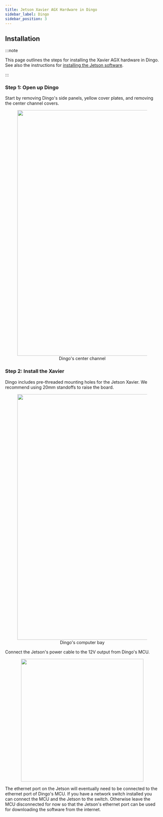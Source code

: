 ```yaml
---
title: Jetson Xavier AGX Hardware in Dingo
sidebar_label: Dingo
sidebar_position: 3
---
```


## Installation

:::note

This page outlines the steps for installing the Xavier AGX hardware in Dingo. See also
the instructions for
[installing the Jetson software](/docs/computers/jetson/jetson_software).

:::

### Step 1: Open up Dingo

Start by removing Dingo's side panels, yellow cover plates, and removing the center channel covers.

<center>
  <figure>
    <img
      src="/img/computer_images/jetson/hardware/xavier_agx/dingo/center-channel.jpg"
      width="800"
    />
    <figcaption>Dingo's center channel</figcaption>
  </figure>
</center>

### Step 2: Install the Xavier

Dingo includes pre-threaded mounting holes for the Jetson Xavier. We recommend using 20mm standoffs to raise the board.

<center>
  <figure>
    <img
      src="/img/computer_images/jetson/hardware/xavier_agx/dingo/computer-bay.jpg"
      width="800"
    />
    <figcaption>Dingo's computer bay</figcaption>
  </figure>
</center>

Connect the Jetson's power cable to the 12V output from Dingo's MCU.

<center>
  <figure>
    <img
      src="/img/computer_images/jetson/hardware/xavier_agx/dingo/placeholder.png"
      width="400"
    />
  </figure>
</center>

The ethernet port on the Jetson will eventually need to be connected to the ethernet port of Dingo's MCU. If you have
a network switch installed you can connect the MCU and the Jetson to the switch. Otherwise leave the MCU disconnected
for now so that the Jetson's ethernet port can be used for downloading the software from the internet.
